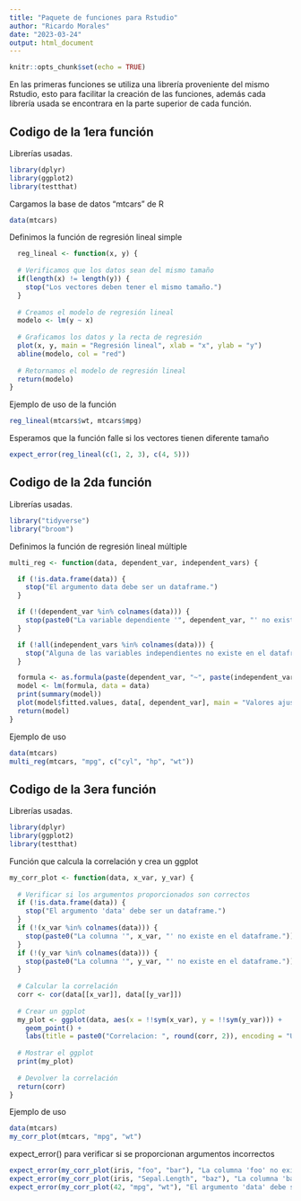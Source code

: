 ```yaml
---
title: "Paquete de funciones para Rstudio"
author: "Ricardo Morales"
date: "2023-03-24"
output: html_document
---
```


```r
knitr::opts_chunk$set(echo = TRUE)
```
######## En las primeras funciones se utiliza una librería proveniente del mismo Rstudio, esto para facilitar la creación de las funciones, además cada librería usada se encontrara en la parte superior de cada función.

## Codigo de la 1era función 

############ Librerías usadas.
```r
library(dplyr)
library(ggplot2)
library(testthat)
```

############ Cargamos la base de datos "mtcars" de R
```r
data(mtcars)
```
############ Definimos la función de regresión lineal simple
```r
  reg_lineal <- function(x, y) {
  
  # Verificamos que los datos sean del mismo tamaño
  if(length(x) != length(y)) {
    stop("Los vectores deben tener el mismo tamaño.")
  }
  
  # Creamos el modelo de regresión lineal
  modelo <- lm(y ~ x)
  
  # Graficamos los datos y la recta de regresión
  plot(x, y, main = "Regresión lineal", xlab = "x", ylab = "y")
  abline(modelo, col = "red")
  
  # Retornamos el modelo de regresión lineal
  return(modelo)
}
```
############ Ejemplo de uso de la función
```r
reg_lineal(mtcars$wt, mtcars$mpg)
```
############ Esperamos que la función falle si los vectores tienen diferente tamaño
```r
expect_error(reg_lineal(c(1, 2, 3), c(4, 5)))
```

## Codigo de la 2da función 

############ Librerías usadas.
```r
library("tidyverse")
library("broom")
```

############ Definimos la función de regresión lineal múltiple
```r
multi_reg <- function(data, dependent_var, independent_vars) {

  if (!is.data.frame(data)) {
    stop("El argumento data debe ser un dataframe.")
  }

  if (!(dependent_var %in% colnames(data))) {
    stop(paste0("La variable dependiente '", dependent_var, "' no existe en el dataframe."))
  }

  if (!all(independent_vars %in% colnames(data))) {
    stop("Alguna de las variables independientes no existe en el dataframe.")
  }

  formula <- as.formula(paste(dependent_var, "~", paste(independent_vars, collapse = "+")))
  model <- lm(formula, data = data)
  print(summary(model))
  plot(model$fitted.values, data[, dependent_var], main = "Valores ajustados vs. valores reales")
  return(model)
}
```
############ Ejemplo de uso
```r
data(mtcars)
multi_reg(mtcars, "mpg", c("cyl", "hp", "wt"))
```



## Codigo de la 3era función 

############ Librerías usadas.
```r
library(dplyr)
library(ggplot2)
library(testthat)
```
############ Función que calcula la correlación y crea un ggplot
```r
my_corr_plot <- function(data, x_var, y_var) {
  
  # Verificar si los argumentos proporcionados son correctos
  if (!is.data.frame(data)) {
    stop("El argumento 'data' debe ser un dataframe.")
  }
  if (!(x_var %in% colnames(data))) {
    stop(paste0("La columna '", x_var, "' no existe en el dataframe."))
  }
  if (!(y_var %in% colnames(data))) {
    stop(paste0("La columna '", y_var, "' no existe en el dataframe."))
  }
  
  # Calcular la correlación
  corr <- cor(data[[x_var]], data[[y_var]])
  
  # Crear un ggplot
  my_plot <- ggplot(data, aes(x = !!sym(x_var), y = !!sym(y_var))) +
    geom_point() +
    labs(title = paste0("Correlacion: ", round(corr, 2)), encoding = "UTF-8")
  
  # Mostrar el ggplot
  print(my_plot)
  
  # Devolver la correlación
  return(corr)
}
```
############ Ejemplo de uso
```r
data(mtcars)
my_corr_plot(mtcars, "mpg", "wt")
```
############ expect_error() para verificar si se proporcionan argumentos incorrectos
```r
expect_error(my_corr_plot(iris, "foo", "bar"), "La columna 'foo' no existe en el dataframe.")
expect_error(my_corr_plot(iris, "Sepal.Length", "baz"), "La columna 'baz' no existe en el dataframe.")
expect_error(my_corr_plot(42, "mpg", "wt"), "El argumento 'data' debe ser un dataframe.")
```







